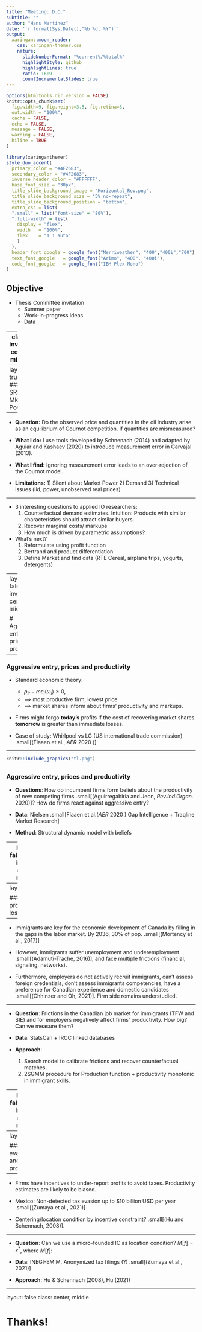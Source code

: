 ```yaml
---
title: "Meeting: D.C."
subtitle: ""  
author: "Hans Martinez"
date: '`r format(Sys.Date(),"%b %d, %Y")`'
output:
  xaringan::moon_reader:
    css: xaringan-themer.css
    nature:
      slideNumberFormat: "%current%/%total%"
      highlightStyle: github
      highlightLines: true
      ratio: 16:9
      countIncrementalSlides: true
---
```


```r
options(htmltools.dir.version = FALSE)
knitr::opts_chunk$set(
  fig.width=9, fig.height=3.5, fig.retina=3,
  out.width = "100%",
  cache = FALSE,
  echo = FALSE,
  message = FALSE, 
  warning = FALSE,
  hiline = TRUE
)
```

```r
library(xaringanthemer)
style_duo_accent(
  primary_color = "#4F2683",
  secondary_color = "#4F2683",
  inverse_header_color = "#FFFFFF",
  base_font_size = "30px",
  title_slide_background_image = "Horizontal_Rev.png",
  title_slide_background_size = "5% no-repeat",
  title_slide_background_position = "bottom",
  extra_css = list(
  ".small" = list("font-size" = "80%"),
  ".full-width" = list(
    display = "flex",
    width   = "100%",
    flex    = "1 1 auto"
    )
  ),
  header_font_google = google_font("Merriweather", "400","400i","700"),
  text_font_google   = google_font("Arimo", "400", "400i"),
  code_font_google   = google_font("IBM Plex Mono")
)
```

## Objective

- Thesis Committee invitation
  - Summer paper
  - Work-in-progress ideas
  - Data

---
class: inverse center middle

# Stochastic revealed preferences and market power

---
layout: true
### SRP + Mkt Power

---

- **Question:** Do the observed price and quantities in the oil industry arise as an equilibrium of Cournot competition. if quantities are mismeasured?

- **What I do:** I use tools developed by Schnenach (2014) and adapted by Aguiar and Kashaev (2020) to introduce measurement error in Carvajal (2013).

- **What I find:** Ignoring measurement error leads to an over-rejection of the Cournot model.

- **Limitations:** 1) Silent about Market Power 2) Demand 3) Technical issues (iid, power, unobserved real prices)

---

- 3 interesting questions to applied IO researchers:
  1. Counterfactual demand estimates. Intuition: Products with similar characteristics should attract similar buyers.
  1. Recover marginal costs/ markups
  1. How much is driven by parametric assumptions?

- What's next?
  1. Reformulate using profit function
  1. Bertrand and product differentiation
  1. Define Market and find data (RTE Cereal, airplane trips, yogurts, detergents)
  
---
layout: false
class: inverse center middle

# Aggressive entry, prices and productivity

---

### Aggressive entry, prices and productivity


* Standard economic theory:
  * $p_{it}-mc_{i}(\omega_i)\ge0$, 
  * $\implies$ most productive firm, lowest price 
  * $\implies$ market shares inform about firms' productivity and markups.

* Firms might forgo **today's** profits if the cost of recovering market shares **tomorrow** is greater than immediate losses.

* Case of study: Whirlpool vs LG (US international trade commission) .small[(Flaaen et al., _AER_ 2020 )]


---

```r
knitr::include_graphics("tl.png")
```


<!-- ![](tl.png) -->
---
### Aggressive entry, prices and productivity

* **Questions**: How do incumbent firms form beliefs about the productivity of new competing firms .small[(Aguirregabiria and Jeon, _Rev.Ind.Organ._ 2020)]? How do firms react against aggressive entry? 

* **Data**: Nielsen .small[Flaaen et al.(_AER_ 2020 ) Gap Intelligence + Traqline Market Research]

* **Method**: Structural dynamic model with beliefs 

---
layout: false
class: inverse center middle

# Immigrant job market and productivity losses in Canada

---
layout: true

### IJB + productivity losses

---

* Immigrants are key for the economic development of Canada by filling in the gaps in the labor market. By 2036, 30% of pop. .small[(Mortency et al., 2017)]

* However, immigrants suffer unemployment and underemployment .small[(Adamuti-Trache, 2016)], and face multiple frictions (financial, signaling, networks).

* Furthermore, employers do not actively recruit immigrants, can't assess foreign credentials, don't assess immigrants competencies, have a preference for Canadian experience and domestic candidates .small[(Chhinzer and Oh, 2021)]. Firm side remains understudied. 

---

* **Question**: Frictions in the Canadian job market for immigrants (TFW and SIE) and for employers negatively affect firms' productivity. How big? Can we measure them?

* **Data**: StatsCan + IRCC linked databases

* **Approach**: 
  1. Search model to calibrate frictions and recover counterfactual matches.
  2. 2SGMM procedure for Production function + productivity monotonic in immigrant skills.


---
layout: false
class: inverse center middle

# Tax evasion and productivity in Mexico

---
layout: true

### Tax evasion and productivity

---

* Firms have incentives to under-report profits to avoid taxes. Productivity estimates are likely to be biased.

* Mexico: Non-detected tax evasion up to $10 billion USD per year .small[(Zumaya et al., 2021)]

* Centering/location condition by incentive constraint? .small[(Hu and Schennach, 2008)].

\begin{align}
  y&=f(x^*,\omega) \\
  x&=x^*+\Delta x(s) \\
  \Delta x(s) &= \left \{ \begin{array}{ll}
    0 & (1-\tau)\Pi(x^*) \ge \Pi(x^*)-\tau\Pi(x)-\kappa Pr(a)-c(\Delta x) \\
    \mathbf R_{++} & otherwise
  \end{array} \right.\\
\end{align}

---

* **Question**: Can we use a micro-founded IC as location condition? $M[f]=x^*$, where $M[f]$:

\begin{equation}
  \sup\left \{ v: \int^{v}_{x^*} \left \{ \tau [\Pi(x^*)-\Pi(x)]-c(x-x^*)\right\} f_{X|X^*}(x|x^*) dx \le\kappa Pr(a)  \right\}
\end{equation}

* **Data**: INEGI-EMIM, Anonymized tax filings (?) .small[(Zumaya et al., 2021)]

* **Approach**: Hu & Schennach (2008), Hu (2021) 


---
layout: false
class: center, middle

# Thanks!

